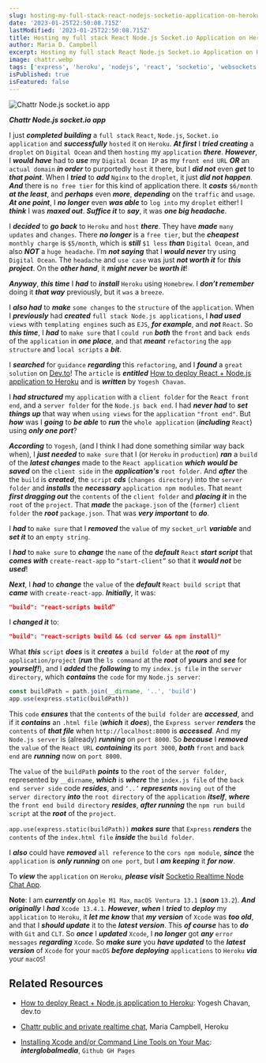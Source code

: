 ```yaml
---
slug: hosting-my-full-stack-react-nodejs-socketio-application-on-heroku
date: '2023-01-25T22:50:08.715Z'
lastModified: '2023-01-25T22:50:08.715Z'
title: Hosting my full stack React Node.js Socket.io Application on Heroku
author: Maria D. Campbell
excerpt: Hosting my full stack React Node.js Socket.io Application on Heroku.
image: chattr.webp
tags: ['express', 'heroku', 'nodejs', 'react', 'socketio', 'websockets']
isPublished: true
isFeatured: false
---
```


![Chattr Node.js socket.io app](chattr.webp)

***Chattr Node.js socket.io app***

I just **_completed building_** a `full stack` `React`, `Node.js`, `Socket.io` `application` and **_successfully_** `hosted` it on `Heroku`. **_At first_** I **_tried creating_** a `droplet` on `Digital Ocean` and then `hosting` my `application` **_there_**. **_However_**, I **_would have_** had to **_use_** my `Digital Ocean IP` as my `front end URL` **_OR_** an `actual domain` **_in order_** to purportedly `host` it there, but I **_did not_** even **_get_** to **_that point_**. When I **_tried_** to **_add_** `Nginx` to the `droplet`, it just **_did not happen_**. **_And_** there is `no free tier` for this kind of application there. It **_costs_** `$6/month` **_at the least_**, and **_perhaps_** even **_more_**, **_depending_** on the `traffic` and `usage`. **_At one point_**, I **_no longer_** even **_was able_** to `log into` my `droplet` either! I **_think_** I was **_maxed out_**. **_Suffice it_** to **_say_**, it was **_one big headache_**.

I **_decided_** to **_go back_** to `Heroku` and `host` **_there_**. They have **_made_** `many updates` and `changes`. There **_no longer_** is a `free tier`, but the **_cheapest_** `monthly charge` is `$5/month`, which is **_still_** `$1 less` **_than_** `Digital Ocean`, and also **_NOT_** a `huge headache`. I’m **_not saying_** that I **_would never_** try using `Digital Ocean`. The `headache` and `use case` was just **_not worth it_** for **_this project_**. On the **_other hand_**, it **_might never_** be **_worth it_**!

**_Anyway_**, **_this time_** I **_had_** to **_install_** `Heroku` using
`Homebrew`. I **_don’t remember_** doing it **_that way_** previously, but it `was` a `breeze`.

I **_also had_** to **_make_** `some changes` to the `structure` of the
`application`. When I **_previously_** had **_created_** `full stack Node.js applications`, I **_had used_** `views` with `templating engines` such as `EJS`, **_for example_**, and **_not_** `React`. So **_this time_**, I **_had_** to `make sure` that I `could run` **_both_** the `front` and `back ends` of the `application` in **_one place_**, and that **_meant_** `refactoring` the `app structure` and `local scripts` a **_bit_**.

I **_searched_** for `guidance` **_regarding_** this `refactoring`, and I
**_found_** a `great solution` on [Dev.to](https://dev.to/)! The `article` is **_entitled_** [How to deploy React + Node.js application to Heroku](https://dev.to/myogeshchavan97/how-to-deploy-react-node-js-application-to-heroku-4jb4) and is **_written_** by `Yogesh Chavan`.

I **_had structured_** my `application` with a `client folder` for the
`React front end`, and a `server folder` for the `Node.js back end`. I had
**_never had_** to **_set things up_** that way when `using views` for the
`application` `"front end"`. But **_how_** was I **_going_** to **_be able_** to **_run_** the `whole application` (**_including_** `React`) using **_only one port_**?

**_According_** to `Yogesh`, (and I think I had done something similar way back when), I **_just needed_** to `make sure` that I (or `Heroku` in `production`) **_ran_** a `build` of the **_latest changes_** made to the `React application` **_which_** **_would be saved_** on the `client side` in the **_application's_** `root folder`. And **_after_** the the `build` is **_created_**, the `script` **_cds_** (`changes directory`) into the `server folder` and **_installs_** the **_necessary_** `application npm modules`. That `meant` **_first dragging out_** the `contents` of the `client folder` and **_placing it_** in the `root` of the
`project`. That **_made_** the `package.json` of the (`former`) `client folder` the **_root_** `package.json`. That was **_very important_** to **_do_**.

I **_had_** to `make sure` that I **_removed_** the `value` of my `socket_url` **_variable_** and **_set it_** to an `empty string`.

I **_had_** to `make sure` to **_change_** the `name` of the **_default_**
`React` **_start script_** that **_comes with_** `create-react-app` to
`“start-client”` so that it **_would not_** be **_used_**!

**_Next_**, I **_had_** to **_change_** the `value` of the **_default_**
`React build script` that **_came_** with `create-react-app`. **_Initially_**, it was:

```json
"build": "react-scripts build”
```

I **_changed it_** to:

```json
"build": "react-scripts build && (cd server && npm install)"
```

What **_this_** `script` **_does_** is it **_creates_** a `build folder` at the **_root_** of my `application/project` (**_run_** the `ls command` at the **_root_** of **_yours_** and **_see_** for **_yourself!_**), and I **_added_** the **_following_** to my `index.js file` in the `server directory`, which **_contains_** the `code` for my `Node.js server`:

```js
const buildPath = path.join(__dirname, '..', 'build')
app.use(express.static(buildPath))
```

This `code` **_ensures_** that the `contents` of the `build folder` are
**_accessed_**, and if it **_contains_** an `.html file` (**_which_** it
**_does_**), the `Express server` **_renders_** the `contents` of **_that
file_** when `http://localhost:8000` is **_accessed_**. And my `Node.js server` is (already) **_running_** on `port 8000`. So **_because_** I **_removed_** the `value` of the `React URL` **_containing_** its `port 3000`, **_both_** `front` and `back end` are **_running_** now on `port 8000`.

The `value` of the `buildPath` **_points_** to the `root` of the
`server folder`, represented by `__dirname`, **_which_** is **_where_** the
`index.js file` of the `back end server side` code **_resides_**, and `‘..’`
**_represents_** `moving out` of the `server directory` **_into_** the
`root directory` of the `application` **_itself_**, **_where_** the
`front end build directory` **_resides_**, **_after running_** the
`npm run build script` at the **_root_** of the `project`.

`app.use(express.static(buildPath))` **_makes sure_** that `Express`
**_renders_** the `contents` of the `index.html file` **_inside_** the
`build folder`.

I **_also_** could have **_removed_** `all reference` to the `cors npm module`, **_since_** the `application` is **_only running_** on `one port`, but I **_am keeping_** it **_for now_**.

To **_view_** the `application` on `Heroku`, **_please visit_**
[Socketio Realtime Node Chat App](https://socketio-realtime-node-chat.herokuapp.com/).

**Note**: I am **_currently_** on `Apple M1 Max`, `macOS Ventura 13.1`
(**_soon_** `13.2`). **_And originally_** I **_had_** `Xcode 13.4.1`.
**_However_**, **_when_** I **_tried_** to **_deploy_** my `application` to
`Heroku`, it **_let me know_** that **_my version_** of `Xcode` was **_too
old_**, and that I **_should update_** it to the **_latest version_**. This
**_of course_** has to **_do_** with `Git` and `CLT`. So **_once_** I
**_updated_** `Xcode`, I **_no longer_** got **_any_** `error messages`
**_regarding_** `Xcode`. So **_make sure_** you **_have updated_** to the
**_latest version_** of `Xcode` for your `macOS` **_before deploying_**
`applications` to `Heroku` **_via_** your `macOS`!

## Related Resources

-   [How to deploy React + Node.js application to Heroku](https://dev.to/myogeshchavan97/how-to-deploy-react-node-js-application-to-heroku-4jb4):
    Yogesh Chavan, dev.to

-   [Chattr public and private realtime chat](https://socketio-realtime-node-chat.herokuapp.com/),
    Maria Campbell, Heroku

-   [Installing Xcode and/or Command Line Tools on Your Mac](https://interglobalmedia.github.io/adding-xcode-command-line-tools/#/):
    **_interglobalmedia_**, `Github GH Pages`
